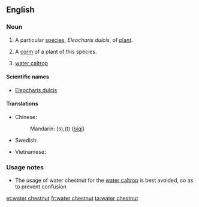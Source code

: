 ==English==
{{wikipedia}}

===Noun===
{{en-noun|s|-|sg=[[water]] [[chestnut]]}}

# {{uncountable}} A particular [[species]], ''Eleocharis dulcis'', of [[plant]].
# {{countable}} A [[corm]] of a plant of this species.
# [[water caltrop]]

====Scientific names====
* [[Eleocharis dulcis]]

====Translations====
{{trans-top|Eleocharis dulcis}}
* Chinese:
*: Mandarin: {{t|zh|荸荠|sc=Hani}}(s),{{t|zh|荸薺|sc=Hani}}(t) ([[bíqí]])
* Swedish: {{t|sv|vattenkastanj|c}}
{{trans-mid}}
* Vietnamese: {{t|vi|năn ngọt}}
{{trans-bottom}}

===Usage notes===
* The usage of water chestnut for the [[water caltrop]] is best avoided, so as to prevent confusion

[[et:water chestnut]]
[[fr:water chestnut]]
[[ta:water chestnut]]